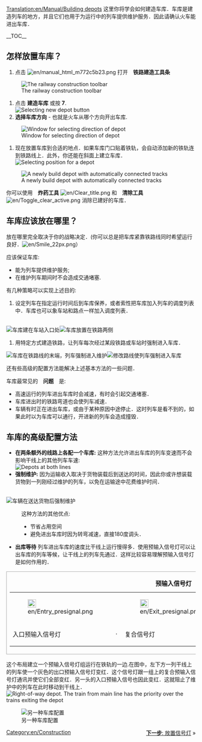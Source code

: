 [[Translation:en/Manual/Building depots]]
{{zh/教程}}
这里你将学会如何建造车库．车库是建造列车的地方，并且它们也用于为运行中的列车提供维护服务．因此请确认火车能进出车库．

__TOC__
== 怎样放置车库？ ==
#点击 [[File:en/manual html m772c5b23.png]] 打开　'''铁路建造工具条''' <br/>
[[File:en/Railroad Construction.png|none|frame|The railway construction toolbar]]
#点击 '''建造车库''' 或按 '''7'''. <br/>[[File:en/New depot.png|none|frame|Selecting new depot button]]
#'''选择车库方向'''  - 也就是火车从哪个方向开出车库.<br/>
[[File:en/Depot direction.png|none|frame|Window for selecting direction of depot]]
#现在放置车库到合适的地点．如果车库门口贴着铁轨，会自动添加新的铁轨连到铁路线上．此外，你还能在斜面上建立车库．<br/>[[File:en/Depot position.png|none|frame|Selecting position for a depot]]
[[File:en/New depot placed.png|none|frame|A newly build depot with automatically connected tracks]]

你可以使用　'''炸药工具''' [[File:en/Clear title.png]] 和　'''清除工具''' [[File:en/Toggle clear active.png]] 消除已建好的车库．

== 车库应该放在哪里？ ==
放在哪里完全取决于你的战略决定．(你可以总是把车库紧靠铁路线同时希望运行良好．[[File:en/Smile 22px.png]]）

应该保证车库:
* 能为列车提供维护服务;
* 在维护列车期间时不会造成交通堵塞.

有几种策略可以实现上述目的:
#设定列车在指定运行时间后到车库保养，或者索性把车库加入列车的调度列表中．车库也可以象车站和路点一样加入调度列表．
<br/>[[File:en/Depot at station entrance.png|none|frame|车库建在车站入口处]][[File:en/Depots-basic.png|none|frame|车库放置在铁路两侧]]
#用特定方式建造铁路，让列车每次经过某段铁路或车站时强制进入车库．
[[File:en/Depot end of station.png|none|frame|车库在铁路线的末端，列车强制进入维护]][[File:en/Depots-forced.png|none|frame|修改路线使列车强制进入车库]]

还有些高级的配置方法能解决上述基本方法的一些问题．

车库最常见的　'''问题'''　是:
* 高速运行的列车进出车库时会减速，有时会引起交通堵塞．
* 车库进出时的铁路弯道也会使列车减速．
* 车辆有时正在进出车库，或由于某种原因中途停止．这时列车是看不到的，如果此时以为车库可以通行，开进新的列车会造成撞毁．

== 车库的高级配置方法 ==
*'''在两条额外的线路上各配一个车库:''' 这种方法允许进出车库的列车变速而不会影响干线上的其他列车车速:<br/>[[File:en/Depots-at-both-lines.png|none|frame|Depots at both lines]]
*'''强制维护:''' 因为运输收入取决于货物装载后到送达的时间，因此你或许想装载货物到一列刚经过维护的列车，以免在运输途中花费维护时间．
<br/>[[File:en/Unload-then-service.png|none|frame|车辆在送达货物后强制维护]]
:这种方法的其他优点:
:* 节省占用空间
:* 避免进出车库时因为转弯减速，直接180度调头．
*'''出库等待''' 列车进出车库的速度比干线上运行慢得多．使用预输入信号灯可以让出车库的列车等候，让干线上的列车先通过．这样比较容易理解预输入信号灯是如何作用的．

{|
|style="border: 1px solid darkgray;"|
{| align="center"
|+'''预输入信号灯'''
|- align="center"
|style="border: none;"|[[File:en/Entry presignal.png|22px]]
|style="border: none;"|
|style="border: none;"|[[File:en/Exit presignal.png|22px]]
|style="border: none;"|
|style="border: none;"|[[File:en/Combo presignal.png|22px]]
|- align="center"
|style="border: none;"|入口预输入信号灯
|style="border: none;"|&nbsp;&middot;&nbsp;
|style="border: none;"|复合信号灯
|style="border: none;"|&nbsp;&middot;&nbsp;
|style="border: none;"|出口预输入信号灯
|}
|}

这个布局建立一个预输入信号灯组运行在铁轨的一边.在图中，左下方一列干线上的列车使一个灰色的出口预输入信号灯变红．这个信号灯跟一组上的复合预输入信号灯通讯并使它们全部变红．另一头的入口预输入信号也因此变红．这就阻止了维护中的列车在此时移动到干线上．<br/>
[[File:en/Right-of-way depot.png|none|frame|Right-of-way depot. The train from main line has the priority over the trains exiting the depot]]

[[File:en/Split-before-servicing.png|none|frame|另一种车库配置]]

<span style="float: right">[[zh/Manual/教程/放置信号灯|'''下一步''': 放置信号灯]] &raquo;</span>

[[Category:en/Construction]]